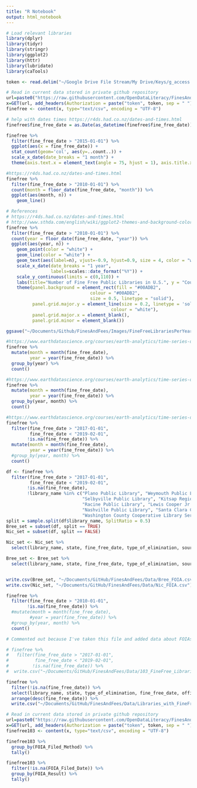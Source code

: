 ```yaml
---
title: "R Notebook"
output: html_notebook
---
```


```r
# Load relevant libraries
library(dplyr)
library(tidyr)
library(stringr)
library(ggplot2)
library(httr)
library(lubridate)
library(caTools)
```

```r
token <- read.delim("~/Google Drive File Stream/My Drive/Keys/g_access.txt", stringsAsFactor = FALSE, header = FALSE)
```

```r
# Read in current data stored in private github repository
url=paste0("https://raw.githubusercontent.com/OpenDataLiteracy/FinesAndFees/master/Data/DataEntry_MergedDataSet_2019-09-05.csv")
x=GET(url, add_headers(Authorization = paste("token", token, sep = " ")))
finefree <- content(x, type="text/csv", encoding = "UTF-8")
```

```r
# help with dates times https://r4ds.had.co.nz/dates-and-times.html
finefree$fine_free_date = as.Date(as_datetime(finefree$fine_free_date))
```

```r
finefree %>%
  filter(fine_free_date > "2015-01-01") %>%
  ggplot(aes(x = fine_free_date)) +
  stat_count(geom='col', aes(y=..count..)) +
  scale_x_date(date_breaks = "1 month") +
  theme(axis.text.x = element_text(angle = 75, hjust = 1), axis.title.x=element_blank())
```

```r
#https://r4ds.had.co.nz/dates-and-times.html
finefree %>%
  filter(fine_free_date > "2010-01-01") %>%
  count(month = floor_date(fine_free_date, "month")) %>% 
  ggplot(aes(month, n)) +
    geom_line()
```

```r
# References
# https://r4ds.had.co.nz/dates-and-times.html
# http://www.sthda.com/english/wiki/ggplot2-themes-and-background-colors-the-3-elements
finefree %>%
  filter(fine_free_date > "2010-01-01") %>%
  count(year = floor_date(fine_free_date, "year")) %>% 
  ggplot(aes(year, n)) +
    geom_point(color = "white") +
    geom_line(color = "white") +
    geom_text(aes(label=n), vjust=-0.9, hjust=0.9, size = 4, color = "white") +
    scale_x_date(date_breaks = "1 year",
                 labels=scales::date_format("%Y")) +
    scale_y_continuous(limits = c(0,110)) +
    labs(title="Number of Fine Free Public Libraries in U.S.", y = "Count", x = "Year the Fine-Free Policy was Enacted", size = 4) +
    theme(panel.background = element_rect(fill = "#00ADB2",
                                colour = "#00ADB2",
                                size = 0.5, linetype = "solid"),
          panel.grid.major.y = element_line(size = 0.2, linetype = 'solid',
                                        colour = "white"), 
          panel.grid.major.x = element_blank(),
          panel.grid.minor = element_blank())

ggsave("~/Documents/Github/FinesAndFees/Images/FineFreeLibrariesPerYear.png")
```

```r
#https://www.earthdatascience.org/courses/earth-analytics/time-series-data/summarize-time-series-by-month-in-r/
finefree %>%
  mutate(month = month(fine_free_date),
         year = year(fine_free_date)) %>%
  group_by(year) %>%
  count() 
```

```r
#https://www.earthdatascience.org/courses/earth-analytics/time-series-data/summarize-time-series-by-month-in-r/
finefree %>%
  mutate(month = month(fine_free_date),
         year = year(fine_free_date)) %>%
  group_by(year, month) %>%
  count() 
```

```r
#https://www.earthdatascience.org/courses/earth-analytics/time-series-data/summarize-time-series-by-month-in-r/
finefree %>%
  filter(fine_free_date > "2017-01-01",
         fine_free_date < "2019-02-01",
        !is.na(fine_free_date)) %>%
  mutate(month = month(fine_free_date),
         year = year(fine_free_date)) %>%
  #group_by(year, month) %>%
  count() 
```

```r
df <- finefree %>%
  filter(fine_free_date > "2017-01-01",
         fine_free_date < "2019-02-01",
        !is.na(fine_free_date),
        !library_name %in% c("Plano Public Library", "Weymouth Public LIbraries",
                             "Selbyville Public Library", "Kitsap Regional Library",
                             "Racine Public Library", "Lewis Cooper Jr. Memorial Library",
                             "Nashville Public Library", "Santa Clara City Library",
                             "Washington County Cooperative Library Services", "Rochester Public Library"))
split = sample.split(df$library_name, SplitRatio = 0.5)
Bree_set = subset(df, split == TRUE)
Nic_set = subset(df, split == FALSE)

Nic_set <- Nic_set %>%
  select(library_name, state, fine_free_date, type_of_elimination, source)

Bree_set <- Bree_set %>%
  select(library_name, state, fine_free_date, type_of_elimination, source)


write.csv(Bree_set, "~/Documents/GitHub/FinesAndFees/Data/Bree_FOIA.csv")
write.csv(Nic_set, "~/Documents/GitHub/FinesAndFees/Data/Nic_FOIA.csv")
```


```r
finefree %>%
  filter(fine_free_date > "2010-01-01",
        !is.na(fine_free_date)) %>%
  #mutate(month = month(fine_free_date),
         #year = year(fine_free_date)) %>%
  #group_by(year, month) %>%
  count() 
```


```r
# Commented out because I've taken this file and added data about FOIAs manually - don't want to overwrite that file

# finefree %>%
#   filter(fine_free_date > "2017-01-01",
#          fine_free_date < "2019-02-01",
#         !is.na(fine_free_date)) %>%
#  write.csv("~/Documents/GitHub/FinesAndFees/Data/103_FineFree_Libraries.csv")
```


```r
finefree %>%
  filter(!is.na(fine_free_date)) %>%
  select(library_name, state, type_of_elimination, fine_free_date, official_policy_link, library_url) %>%
  arrange(desc(fine_free_date)) %>%
  write.csv("~/Documents/GitHub/FinesAndFees/Data/Libraries_with_FineFreeDates.csv")
```

```r
# Read in current data stored in private github repository
url=paste0("https://raw.githubusercontent.com/OpenDataLiteracy/FinesAndFees/master/Data/103_FineFree_Libraries.csv")
x=GET(url, add_headers(Authorization = paste("token", token, sep = " ")))
finefree103 <- content(x, type="text/csv", encoding = "UTF-8")
```

```r
finefree103 %>% 
  group_by(FOIA_Filed_Method) %>%
  tally()
```

```r
finefree103 %>%
  filter(!is.na(FOIA_Filed_Date)) %>%
  group_by(FOIA_Result) %>%
  tally()
```